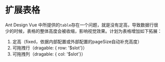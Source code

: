 
<Meta title="组件库|Form表单/VTable扩展表格" />

# 扩展表格

Ant Design Vue 中所提供的`table`存在一个问题，就是没有定高，导致数据行很少的时候，表格的整体高度会被收缩，影响视觉效果。计划为表格增加如下拓展：

1. 定高（fixed，依据内部配置或外部配置的pageSize自动补充高度）
2. 可拖拽行（dragable: { row: '$slot'}）
2. 可拖拽列（dragable: { col: '$slot'}）